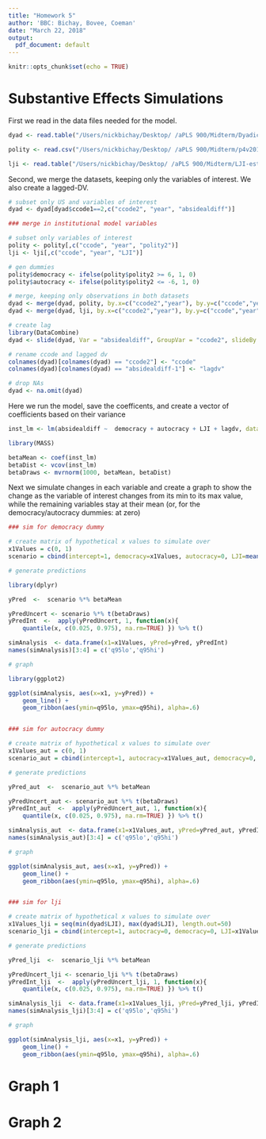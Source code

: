 ```yaml
---
title: "Homework 5"
author: 'BBC: Bichay, Bovee, Coeman'
date: "March 22, 2018"
output: 
  pdf_document: default
---
```


```r
knitr::opts_chunk$set(echo = TRUE)
```


# Substantive Effects Simulations

First we read in the data files needed for the model.
```r
dyad <- read.table("/Users/nickbichay/Desktop/ /aPLS 900/Midterm/Dyadicdata.tab.tsv", sep="\t", header=TRUE)

polity <- read.csv("/Users/nickbichay/Desktop/ /aPLS 900/Midterm/p4v2016.csv", header = TRUE, stringsAsFactors = FALSE)

lji <- read.table("/Users/nickbichay/Desktop/ /aPLS 900/Midterm/LJI-estimates-20140422.tab.tsv", sep="\t", header=TRUE)
```
  

Second, we merge the datasets, keeping only the variables of interest. We also create a lagged-DV.
```r
# subset only US and variables of interest
dyad <- dyad[dyad$ccode1==2,c("ccode2", "year", "absidealdiff")]

### merge in institutional model variables

# subset only variables of interest
polity <- polity[,c("ccode", "year", "polity2")]
lji <- lji[,c("ccode", "year", "LJI")]

# gen dummies
polity$democracy <- ifelse(polity$polity2 >= 6, 1, 0)
polity$autocracy <- ifelse(polity$polity2 <= -6, 1, 0)

# merge, keeping only observations in both datasets
dyad <- merge(dyad, polity, by.x=c("ccode2","year"), by.y=c("ccode","year"), all=FALSE)
dyad <- merge(dyad, lji, by.x=c("ccode2","year"), by.y=c("ccode","year"), all=FALSE)

# create lag
library(DataCombine)
dyad <- slide(dyad, Var = "absidealdiff", GroupVar = "ccode2", slideBy = -1)

# rename ccode and lagged dv
colnames(dyad)[colnames(dyad) == "ccode2"] <- "ccode"
colnames(dyad)[colnames(dyad) == "absidealdiff-1"] <- "lagdv"

# drop NAs
dyad <- na.omit(dyad)
```
   

Here we run the model, save the coefficents, and create a vector of coefficients based on their variance
```r
inst_lm <- lm(absidealdiff ~  democracy + autocracy + LJI + lagdv, data=dyad)

library(MASS)

betaMean <- coef(inst_lm)
betaDist <- vcov(inst_lm)
betaDraws <- mvrnorm(1000, betaMean, betaDist)
```
  
Next we simulate changes in each variable and create a graph to show the change as the variable of interest changes from its min to its max value, while the remaining variables stay at their mean (or, for the democracy/autocracy dummies: at zero)
```r
### sim for democracy dummy

# create matrix of hypothetical x values to simulate over
x1Values = c(0, 1)
scenario = cbind(intercept=1, democracy=x1Values, autocracy=0, LJI=mean(dyad$LJI), lagdv=mean(dyad$lagdv) )

# generate predictions

library(dplyr)

yPred  <-  scenario %*% betaMean

yPredUncert <- scenario %*% t(betaDraws)
yPredInt  <-  apply(yPredUncert, 1, function(x){ 
    quantile(x, c(0.025, 0.975), na.rm=TRUE) }) %>% t()

simAnalysis  <- data.frame(x1=x1Values, yPred=yPred, yPredInt)
names(simAnalysis)[3:4] = c('q95lo','q95hi')

# graph

library(ggplot2)

ggplot(simAnalysis, aes(x=x1, y=yPred)) + 
    geom_line() +
    geom_ribbon(aes(ymin=q95lo, ymax=q95hi), alpha=.6)


### sim for autocracy dummy

# create matrix of hypothetical x values to simulate over
x1Values_aut = c(0, 1)
scenario_aut = cbind(intercept=1, autocracy=x1Values_aut, democracy=0, LJI=mean(dyad$LJI), lagdv=mean(dyad$lagdv) )

# generate predictions

yPred_aut  <-  scenario_aut %*% betaMean

yPredUncert_aut <- scenario_aut %*% t(betaDraws)
yPredInt_aut  <-  apply(yPredUncert_aut, 1, function(x){ 
    quantile(x, c(0.025, 0.975), na.rm=TRUE) }) %>% t()

simAnalysis_aut  <- data.frame(x1=x1Values_aut, yPred=yPred_aut, yPredInt_aut)
names(simAnalysis_aut)[3:4] = c('q95lo','q95hi')

# graph

ggplot(simAnalysis_aut, aes(x=x1, y=yPred)) + 
    geom_line() +
    geom_ribbon(aes(ymin=q95lo, ymax=q95hi), alpha=.6)


### sim for lji

# create matrix of hypothetical x values to simulate over
x1Values_lji = seq(min(dyad$LJI), max(dyad$LJI), length.out=50) 
scenario_lji = cbind(intercept=1, autocracy=0, democracy=0, LJI=x1Values_lji, lagdv=mean(dyad$lagdv) )

# generate predictions

yPred_lji  <-  scenario_lji %*% betaMean

yPredUncert_lji <- scenario_lji %*% t(betaDraws)
yPredInt_lji  <-  apply(yPredUncert_lji, 1, function(x){ 
    quantile(x, c(0.025, 0.975), na.rm=TRUE) }) %>% t()

simAnalysis_lji  <- data.frame(x1=x1Values_lji, yPred=yPred_lji, yPredInt_lji)
names(simAnalysis_lji)[3:4] = c('q95lo','q95hi')

# graph

ggplot(simAnalysis_lji, aes(x=x1, y=yPred)) + 
    geom_line() +
    geom_ribbon(aes(ymin=q95lo, ymax=q95hi), alpha=.6)
```



# Graph 1




# Graph 2
